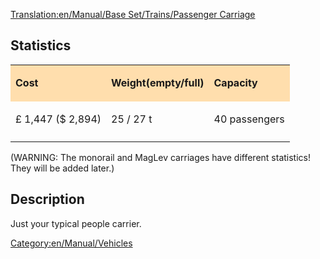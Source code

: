 [[Translation:en/Manual/Base Set/Trains/Passenger Carriage]]
[[Category:en/Manual/Vehicles]]
==Statistics==

{| cellspacing="3" align="center"
|style="background:#ffdead;"| '''Cost'''
|style="background:#ffdead;"| '''Weight(empty/full)'''
|style="background:#ffdead;"| '''Capacity'''
|-
| £ 1,447 ($ 2,894)
| 25 / 27 t
| 40 passengers
|-
|}
(WARNING: The monorail and MagLev carriages have different statistics! They will be added later.)
==Description==

Just your typical people carrier.